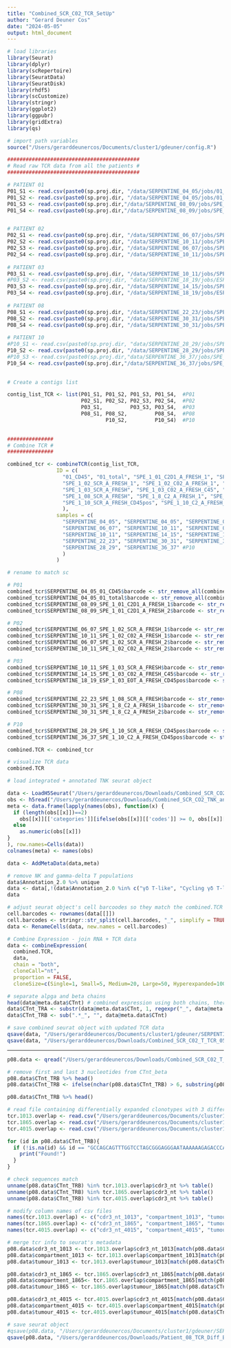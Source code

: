 ```yaml
---
title: "Combined_SCR_C02_TCR_SetUp"
author: "Gerard Deuner Cos"
date: "2024-05-05"
output: html_document
---
```


```r
# load libraries
library(Seurat)
library(dplyr)
library(scRepertoire)
library(SeuratData)
library(SeuratDisk)
library(rhdf5)
library(scCustomize)
library(stringr)
library(ggplot2)
library(ggpubr)
library(gridExtra)
library(qs)
```

```r
# import path variables 
source("/Users/gerarddeunercos/Documents/cluster1/gdeuner/config.R")
```

```r
###########################################
# Read raw TCR data from all the patients #
###########################################

# PATIENT 01
P01_S1 <- read.csv(paste0(sp.proj.dir, "/data/SERPENTINE_04_05/jobs/01_CD45/01_CD45/outs/per_sample_outs/01_CD45/vdj_t/filtered_contig_annotations.csv"))
P01_S2 <- read.csv(paste0(sp.proj.dir, "/data/SERPENTINE_04_05/jobs/01_total/01_total/outs/per_sample_outs/01_total/vdj_t/filtered_contig_annotations.csv"))
P01_S3 <- read.csv(paste0(sp.proj.dir,"/data/SERPENTINE_08_09/jobs/SPE_1_01_C2D1_A_FRESH_1/SPE_1_01_C2D1_A_FRESH_1/outs/per_sample_outs/SPE_1_01_C2D1_A_FRESH_1/vdj_t/filtered_contig_annotations.csv"))
P01_S4 <- read.csv(paste0(sp.proj.dir,"/data/SERPENTINE_08_09/jobs/SPE_1_01_C2D1_A_FRESH_2/SPE_1_01_C2D1_A_FRESH_2/outs/per_sample_outs/SPE_1_01_C2D1_A_FRESH_2/vdj_t/filtered_contig_annotations.csv")) 


# PATIENT 02
P02_S1 <- read.csv(paste0(sp.proj.dir, "/data/SERPENTINE_06_07/jobs/SPE_1_02_SCR_A_FRESH_1/SPE_1_02_SCR_A_FRESH_1/outs/per_sample_outs/SPE_1_02_SCR_A_FRESH_1/vdj_t/filtered_contig_annotations.csv"))
P02_S2 <- read.csv(paste0(sp.proj.dir, "/data/SERPENTINE_10_11/jobs/SPE_1_02_C02_A_FRESH_1/SPE_1_02_C02_A_FRESH_1/outs/per_sample_outs/SPE_1_02_C02_A_FRESH_1/vdj_t/filtered_contig_annotations.csv"))
P02_S3 <- read.csv(paste0(sp.proj.dir, "/data/SERPENTINE_06_07/jobs/SPE_1_02_SCR_A_FRESH_2/SPE_1_02_SCR_A_FRESH_2/outs/per_sample_outs/SPE_1_02_SCR_A_FRESH_2/vdj_t/filtered_contig_annotations.csv"))
P02_S4 <- read.csv(paste0(sp.proj.dir, "/data/SERPENTINE_10_11/jobs/SPE_1_02_C02_A_FRESH_2/SPE_1_02_C02_A_FRESH_2/outs/per_sample_outs/SPE_1_02_C02_A_FRESH_2/vdj_t/filtered_contig_annotations.csv"))
  
# PATIENT 03
P03_S1 <- read.csv(paste0(sp.proj.dir, "/data/SERPENTINE_10_11/jobs/SPE_1_03_SCR_A_FRESH/SPE_1_03_SCR_A_FRESH/outs/per_sample_outs/SPE_1_03_SCR_A_FRESH/vdj_t/filtered_contig_annotations.csv"))
#P03_S2 <- read.csv(paste0(sp.proj.dir, "data/SERPENTINE_18_19/jobs/ESP_1_03_EOT_A_FRESH_CD45neg/ESP_1_03_EOT_A_FRESH_CD45neg/outs/per_sample_outs/ESP_1_03_EOT_A_FRESH_CD45neg/vdj_t/filtered_contig_annotations.csv"))
P03_S3 <- read.csv(paste0(sp.proj.dir, "/data/SERPENTINE_14_15/jobs/SPE_1_03_C02_A_FRESH_C45/SPE_1_03_C02_A_FRESH_C45/outs/per_sample_outs/SPE_1_03_C02_A_FRESH_C45/vdj_t/filtered_contig_annotations.csv"))
P03_S4 <- read.csv(paste0(sp.proj.dir, "/data/SERPENTINE_18_19/jobs/ESP_1_03_EOT_A_FRESH_CD45pos/ESP_1_03_EOT_A_FRESH_CD45pos/outs/per_sample_outs/ESP_1_03_EOT_A_FRESH_CD45pos/vdj_t/filtered_contig_annotations.csv"))
  
# PATIENT 08
P08_S1 <- read.csv(paste0(sp.proj.dir, "/data/SERPENTINE_22_23/jobs/SPE_1_08_SCR_A_FRESH/SPE_1_08_SCR_A_FRESH/outs/per_sample_outs/SPE_1_08_SCR_A_FRESH/vdj_t/filtered_contig_annotations.csv"))
P08_S2 <- read.csv(paste0(sp.proj.dir, "/data/SERPENTINE_30_31/jobs/SPE_1_8_C2_A_FRESH_1/SPE_1_8_C2_A_FRESH_1/outs/per_sample_outs/SPE_1_8_C2_A_FRESH_1/vdj_t/filtered_contig_annotations.csv"))
P08_S4 <- read.csv(paste0(sp.proj.dir, "/data/SERPENTINE_30_31/jobs/SPE_1_8_C2_A_FRESH_2/SPE_1_8_C2_A_FRESH_2/outs/per_sample_outs/SPE_1_8_C2_A_FRESH_2/vdj_t/filtered_contig_annotations.csv"))
  
# PATIENT 10
#P10_S1 <- read.csv(paste0(sp.proj.dir, "data/SERPENTINE_28_29/jobs/SPE_1_10_SCR_A_FRESH_CD45neg/SPE_1_10_SCR_A_FRESH_CD45neg/outs/per_sample_outs/SPE_1_10_SCR_A_FRESH_CD45neg/vdj_t/filtered_contig_annotations.csv"))
P10_S2 <- read.csv(paste0(sp.proj.dir, "/data/SERPENTINE_28_29/jobs/SPE_1_10_SCR_A_FRESH_CD45pos/SPE_1_10_SCR_A_FRESH_CD45pos/outs/per_sample_outs/SPE_1_10_SCR_A_FRESH_CD45pos/vdj_t/filtered_contig_annotations.csv"))
#P10_S3 <- read.csv(paste0(sp.proj.dir,"data/SERPENTINE_36_37/jobs/SPE_1_10_C2_A_FRESH_CD45neg/SPE_1_10_C2_A_FRESH_CD45neg/outs/per_sample_outs/SPE_1_10_C2_A_FRESH_CD45neg/vdj_t/filtered_contig_annotations.csv")) 
P10_S4 <- read.csv(paste0(sp.proj.dir,"/data/SERPENTINE_36_37/jobs/SPE_1_10_C2_A_FRESH_CD45pos/SPE_1_10_C2_A_FRESH_CD45pos/outs/per_sample_outs/SPE_1_10_C2_A_FRESH_CD45pos/vdj_t/filtered_contig_annotations.csv")) 
  

# Create a contigs list

contig_list_TCR <- list(P01_S1, P01_S2, P01_S3, P01_S4,  #P01
                        P02_S1, P02_S2, P02_S3, P02_S4,  #P02
                        P03_S1,         P03_S3, P03_S4,  #P03
                        P08_S1, P08_S2,         P08_S4,  #P08 
                                P10_S2,         P10_S4)  #P10
                        

###############
# Combine TCR #
###############

combined_tcr <- combineTCR(contig_list_TCR, 
                ID = c( 
                  "01_CD45", "01_total", "SPE_1_01_C2D1_A_FRESH_1", "SPE_1_01_C2D1_A_FRESH_2",  #P01
                  "SPE_1_02_SCR_A_FRESH_1", "SPE_1_02_C02_A_FRESH_1", "SPE_1_02_SCR_A_FRESH_2", "SPE_1_02_C02_A_FRESH_2", #P02
                  "SPE_1_03_SCR_A_FRESH", "SPE_1_03_C02_A_FRESH_C45", "ESP_1_03_EOT_A_FRESH_CD45pos", #P03
                  "SPE_1_08_SCR_A_FRESH", "SPE_1_8_C2_A_FRESH_1", "SPE_1_8_C2_A_FRESH_2", #P08
                  "SPE_1_10_SCR_A_FRESH_CD45pos", "SPE_1_10_C2_A_FRESH_CD45pos" #P10
                  ), 
                samples = c(
                  "SERPENTINE_04_05", "SERPENTINE_04_05", "SERPENTINE_08_09", "SERPENTINE_08_09", #P01
                  "SERPENTINE_06_07", "SERPENTINE_10_11", "SERPENTINE_06_07", "SERPENTINE_10_11", #P02
                  "SERPENTINE_10_11", "SERPENTINE_14_15", "SERPENTINE_18_19", #P03
                  "SERPENTINE_22_23", "SERPENTINE_30_31", "SERPENTINE_30_31", #P08
                  "SERPENTINE_28_29", "SERPENTINE_36_37" #P10
                  )
                )

# rename to match sc

# P01
combined_tcr$SERPENTINE_04_05_01_CD45$barcode <- str_remove_all(combined_tcr$SERPENTINE_04_05_01_CD45$barcode, pattern = "-1$|-2$|-3$")
combined_tcr$SERPENTINE_04_05_01_total$barcode <- str_remove_all(combined_tcr$SERPENTINE_04_05_01_total$barcode, pattern = "-1$|-2$|-3$")
combined_tcr$SERPENTINE_08_09_SPE_1_01_C2D1_A_FRESH_1$barcode <- str_remove_all(combined_tcr$SERPENTINE_08_09_SPE_1_01_C2D1_A_FRESH_1$barcode, pattern = "-1$|-2$|-3$")
combined_tcr$SERPENTINE_08_09_SPE_1_01_C2D1_A_FRESH_2$barcode <- str_remove_all(combined_tcr$SERPENTINE_08_09_SPE_1_01_C2D1_A_FRESH_2$barcode, pattern = "-1$|-2$|-3$")

# P02
combined_tcr$SERPENTINE_06_07_SPE_1_02_SCR_A_FRESH_1$barcode <- str_remove_all(combined_tcr$SERPENTINE_06_07_SPE_1_02_SCR_A_FRESH_1$barcode, pattern = "-1$|-2$|-3$")
combined_tcr$SERPENTINE_10_11_SPE_1_02_C02_A_FRESH_1$barcode <- str_remove_all(combined_tcr$SERPENTINE_10_11_SPE_1_02_C02_A_FRESH_1$barcode, pattern = "-1$|-2$|-3$")
combined_tcr$SERPENTINE_06_07_SPE_1_02_SCR_A_FRESH_2$barcode <- str_remove_all(combined_tcr$SERPENTINE_06_07_SPE_1_02_SCR_A_FRESH_2$barcode, pattern = "-1$|-2$|-3$")
combined_tcr$SERPENTINE_10_11_SPE_1_02_C02_A_FRESH_2$barcode <- str_remove_all(combined_tcr$SERPENTINE_10_11_SPE_1_02_C02_A_FRESH_2$barcode, pattern = "-1$|-2$|-3$")

# P03
combined_tcr$SERPENTINE_10_11_SPE_1_03_SCR_A_FRESH$barcode <- str_remove_all(combined_tcr$SERPENTINE_10_11_SPE_1_03_SCR_A_FRESH$barcode, pattern = "-1$|-2$|-3$")
combined_tcr$SERPENTINE_14_15_SPE_1_03_C02_A_FRESH_C45$barcode <- str_remove_all(combined_tcr$SERPENTINE_14_15_SPE_1_03_C02_A_FRESH_C45$barcode, pattern = "-1$|-2$|-3$")
combined_tcr$SERPENTINE_18_19_ESP_1_03_EOT_A_FRESH_CD45pos$barcode <- str_remove_all(combined_tcr$SERPENTINE_18_19_ESP_1_03_EOT_A_FRESH_CD45pos$barcode, pattern = "-1$|-2$|-3$")

# P08
combined_tcr$SERPENTINE_22_23_SPE_1_08_SCR_A_FRESH$barcode <- str_remove_all(combined_tcr$SERPENTINE_22_23_SPE_1_08_SCR_A_FRESH$barcode, pattern = "-1$|-2$|-3$")
combined_tcr$SERPENTINE_30_31_SPE_1_8_C2_A_FRESH_1$barcode <- str_remove_all(combined_tcr$SERPENTINE_30_31_SPE_1_8_C2_A_FRESH_1$barcode, pattern = "-1$|-2$|-3$")
combined_tcr$SERPENTINE_30_31_SPE_1_8_C2_A_FRESH_2$barcode <- str_remove_all(combined_tcr$SERPENTINE_30_31_SPE_1_8_C2_A_FRESH_2$barcode, pattern = "-1$|-2$|-3$")

# P10
combined_tcr$SERPENTINE_28_29_SPE_1_10_SCR_A_FRESH_CD45pos$barcode <- str_remove_all(combined_tcr$SERPENTINE_28_29_SPE_1_10_SCR_A_FRESH_CD45pos$barcode, pattern = "-1$|-2$|-3$")
combined_tcr$SERPENTINE_36_37_SPE_1_10_C2_A_FRESH_CD45pos$barcode <- str_remove_all(combined_tcr$SERPENTINE_36_37_SPE_1_10_C2_A_FRESH_CD45pos$barcode, pattern = "-1$|-2$|-3$")

combined.TCR <- combined_tcr
```

```r
# visualize TCR data
combined.TCR
```

```r
# load integrated + annotated TNK seurat object

data <- LoadH5Seurat("/Users/gerarddeunercos/Downloads/Combined_SCR_CO2_TNK_annotated_13-04-24.h5seurat", meta.data = FALSE, misc = FALSE)
obs <- h5read("/Users/gerarddeunercos/Downloads/Combined_SCR_CO2_TNK_annotated_13-04-24.h5seurat", "/meta.data")
meta <- data.frame(lapply(names(obs), function(x) { 
  if (length(obs[[x]])==2) 
    obs[[x]][['categories']][ifelse(obs[[x]][['codes']] >= 0, obs[[x]][['codes']] + 1, NA)]
  else 
    as.numeric(obs[[x]])
}
), row.names=Cells(data))
colnames(meta) <- names(obs)

data <- AddMetaData(data,meta)
```

```r
# remove NK and gamma-delta T populations
data$Annotation_2.0 %>% unique
data <- data[,!(data$Annotation_2.0 %in% c("γδ T-like", "Cycling γδ T-like", "CD56hi CD16lo NK", "CD56dim CD16hi NK"))]
data
```

```r
# adjust seurat object's cell barcoodes so they match the combined.TCR barcodes
cell.barcodes <- rownames(data[[]])
cell.barcodes <- stringr::str_split(cell.barcodes, "_", simplify = TRUE, n = 2)[, 2]
data <- RenameCells(data, new.names = cell.barcodes)
```


```r
# Combine Expression - join RNA + TCR data
data <- combineExpression(
  combined.TCR, 
  data, 
  chain = "both",
  cloneCall="nt", 
  proportion = FALSE, 
  cloneSize=c(Single=1, Small=5, Medium=20, Large=50, Hyperexpanded=100))
```

```r
# separate alpga and beta chains
head(data@meta.data$CTnt) # combined expression using both chains, therefore we need to split them between alpha and beta chain
data$CTnt_TRA <- substr(data@meta.data$CTnt, 1, regexpr("_", data@meta.data$CTnt) - 1)
data$CTnt_TRB <- sub(".*_", "", data@meta.data$CTnt)
```


```r
# save combined seurat object with updated TCR data
qsave(data, "/Users/gerarddeunercos/Documents/cluster1/gdeuner/SERPENTINE/data/outputdata/combined/Combined_SCR_C02_T_TCR_05-05-24.qs")
qsave(data, "/Users/gerarddeunercos/Downloads/Combined_SCR_C02_T_TCR_05-05-24.qs")
```


---------------------------

```r
p08.data <- qread("/Users/gerarddeunercos/Downloads/Combined_SCR_C02_T_TCR_05-05-24.qs")
```

```r
# remove first and last 3 nucleotides from CTnt_beta
p08.data$CTnt_TRB %>% head()
p08.data$CTnt_TRB <- ifelse(nchar(p08.data$CTnt_TRB) > 6, substring(p08.data$CTnt_TRB, 4, nchar(p08.data$CTnt_TRB) - 3), p08.data$CTnt_TRB)

p08.data$CTnt_TRB %>% head()
```

```r
# read file containing differentially expanded clonotypes with 3 different thresholds
tcr.1013.overlap <- read.csv("/Users/gerarddeunercos/Documents/cluster1/gdeuner/SERPENTINE/data/differential_expansion_overlap_tumour/SPE08_tumour_blood_differential_1013_overlap.csv")
tcr.1865.overlap <- read.csv("/Users/gerarddeunercos/Documents/cluster1/gdeuner/SERPENTINE/data/differential_expansion_overlap_tumour/SPE08_tumour_blood_differential_1865_overlap.csv")
tcr.4015.overlap <- read.csv("/Users/gerarddeunercos/Documents/cluster1/gdeuner/SERPENTINE/data/differential_expansion_overlap_tumour/SPE08_tumour_blood_differential_4015_overlap.csv")
```

```r
for (id in p08.data$CTnt_TRB){
  if (!is.na(id) && id == "GCCAGCAGTTTGGTCCTAGCGGGAGGGAATAAAAAAGAGACCCAGTAC"){
    print("Found!")
  }
} 
```


```r
# check sequences match
unname(p08.data$CTnt_TRB) %in% tcr.1013.overlap$cdr3_nt %>% table()
unname(p08.data$CTnt_TRB) %in% tcr.1865.overlap$cdr3_nt %>% table()
unname(p08.data$CTnt_TRB) %in% tcr.4015.overlap$cdr3_nt %>% table()
```

```r
# modify column names of csv files
names(tcr.1013.overlap) <- c("cdr3_nt_1013", "compartment_1013", "tumour_1013")
names(tcr.1865.overlap) <- c("cdr3_nt_1865", "compartment_1865", "tumour_1865")
names(tcr.4015.overlap) <- c("cdr3_nt_4015", "compartment_4015", "tumour_4015")
```

```r
# merge tcr info to seurat's metadata
p08.data$cdr3_nt_1013 <- tcr.1013.overlap$cdr3_nt_1013[match(p08.data$CTnt_TRB, tcr.1013.overlap$cdr3_nt_1013)]
p08.data$compartment_1013 <- tcr.1013.overlap$compartment_1013[match(p08.data$CTnt_TRB, tcr.1013.overlap$cdr3_nt_1013)]
p08.data$tumour_1013 <- tcr.1013.overlap$tumour_1013[match(p08.data$CTnt_TRB, tcr.1013.overlap$cdr3_nt_1013)]

p08.data$cdr3_nt_1865 <- tcr.1865.overlap$cdr3_nt_1865[match(p08.data$CTnt_TRB, tcr.1865.overlap$cdr3_nt_1865)]
p08.data$compartment_1865<- tcr.1865.overlap$compartment_1865[match(p08.data$CTnt_TRB, tcr.1865.overlap$cdr3_nt_1865)]
p08.data$tumour_1865 <- tcr.1865.overlap$tumour_1865[match(p08.data$CTnt_TRB, tcr.1865.overlap$cdr3_nt_1865)]

p08.data$cdr3_nt_4015 <- tcr.4015.overlap$cdr3_nt_4015[match(p08.data$CTnt_TRB, tcr.4015.overlap$cdr3_nt_4015)]
p08.data$compartment_4015 <- tcr.4015.overlap$compartment_4015[match(p08.data$CTnt_TRB, tcr.4015.overlap$cdr3_nt_4015)]
p08.data$tumour_4015 <- tcr.4015.overlap$tumour_4015[match(p08.data$CTnt_TRB, tcr.4015.overlap$cdr3_nt_4015)]
```

```r
# save seurat object
#qsave(p08.data, "/Users/gerarddeunercos/Documents/cluster1/gdeuner/SERPENTINE/data/outputdata/Patient_08/Patient_08_TCR_Diff_Exp_tumor-blood_06-05-24.qs")
qsave(p08.data, "/Users/gerarddeunercos/Downloads/Patient_08_TCR_Diff_Exp_tumor-blood_06-05-24.qs")
```
